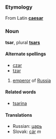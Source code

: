 ===Etymology===
From Latin '''[[caesar]]'''

===Noun===
'''tsar''', plural '''[[tsars]]'''

====Alternate spellings====
*[[czar]]
*[[tzar]]

# [[emperor]] of [[Russia]]

====Related words====
*[[tsarina]]

====Translations====
*Russian: [[царь]]
*Slovak: [[cár#Slovak|cár]] ''m''